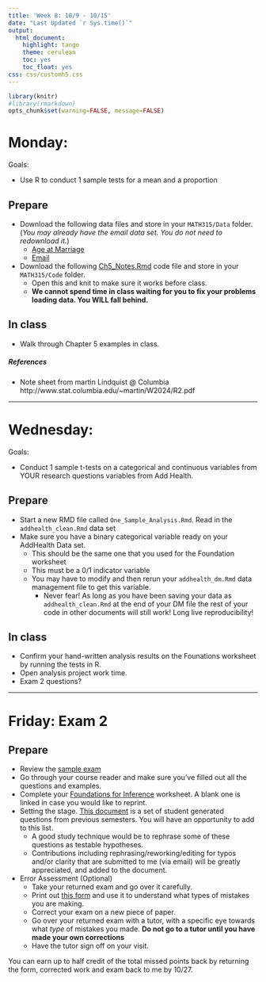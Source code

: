 ```yaml
---
title: 'Week 8: 10/9 - 10/15'
date: "Last Updated `r Sys.time()`"
output:
  html_document:
    highlight: tango
    theme: cerulean
    toc: yes
    toc_float: yes
css: css/customh5.css
---
```


```r
library(knitr)
#library(rmarkdown)
opts_chunk$set(warning=FALSE, message=FALSE) 
```


# Monday: 
Goals: 

* Use R to conduct 1 sample tests for a mean and a proportion

## Prepare 
* Download the following data files and store in your `MATH315/Data` folder. (_You may already have the email data set. You do not need to redownload it._) 
    - [Age at Marriage]()
    - [Email]()
* Download the following [Ch5_Notes.Rmd](docs/Ch5_notes.Rmd) code file and store in your `MATH315/Code` folder. 
    - Open this and knit to make sure it works before class. 
    - **We cannot spend time in class waiting for you to fix your problems loading data. You WILL fall behind.**


## In class
* Walk through Chapter 5 examples in class. 


##### References
* Note sheet from martin Lindquist @ Columbia http://www.stat.columbia.edu/~martin/W2024/R2.pdf 

----

# Wednesday:
Goals: 

* Conduct 1 sample t-tests on a categorical and continuous variables from YOUR research questions variables from Add Health. 

## Prepare
* Start a new RMD file called `One_Sample_Analysis.Rmd`. Read in the `addhealth_clean.Rmd` data set
* Make sure you have a binary categorical variable ready on your AddHealth Data set.
    - This should be the same one that you used for the Foundation worksheet
    - This must be a 0/1 indicator variable
    - You may have to modify and then rerun your `addhealth_dm.Rmd` data management file to get this variable. 
        - Never fear! As long as you have been saving your data as `addhealth_clean.Rmd` at the end of your DM file the rest of your code in other documents will still work! Long live reproducibility!
    
## In class

* Confirm your hand-written analysis results on the Founations worksheet by running the tests in R. 
* Open analysis project work time. 
* Exam 2 questions? 

----

# Friday: Exam 2

## Prepare
* Review the [sample exam](docs/Sample_Exam_2.pdf)
* Go through your course reader and make sure you've filled out all the questions and examples.
* Complete your [Foundations for Inference](docs/Foundations Worksheet.pdf) worksheet. A blank one is linked in case you would like to reprint. 
* Setting the stage. [This document](docs/Setting_the_Stage.pdf) is a set of student generated questions from previous semesters. You will have an opportunity to add to this list. 
    - A good study technique would be to rephrase some of these questions as testable hypotheses. 
    - Contributions including rephrasing/reworking/editing for typos and/or clarity that are submitted to me (via email) will be greatly appreciated, and added to the document. 

* Error Assessment (Optional)
    - Take your returned exam and go over it carefully. 
    - Print out [this form](docs/error_assessment.pdf) and use it to understand what types of mistakes you are making. 
    - Correct your exam on a new piece of paper. 
    - Go over your returned exam with a tutor, with a specific eye towards what _type_ of mistakes you made. **Do not go to a tutor until you have made your own corrections**
    - Have the tutor sign off on your visit. 

You can earn up to half credit of the total missed points back by returning the form, corrected work and exam back to me by 10/27. 


